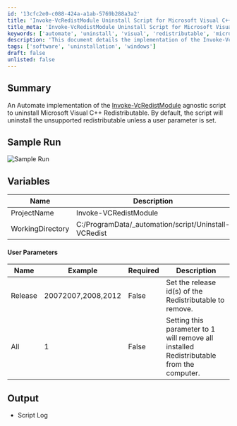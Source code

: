 ```yaml
---
id: '13cfc2e0-c088-424a-a1ab-5769b288a3a2'
title: 'Invoke-VcRedistModule Uninstall Script for Microsoft Visual C++ Redistributable'
title_meta: 'Invoke-VcRedistModule Uninstall Script for Microsoft Visual C++ Redistributable'
keywords: ['automate', 'uninstall', 'visual', 'redistributable', 'microsoft', 'script']
description: 'This document details the implementation of the Invoke-VcRedistModule agnostic script for uninstalling Microsoft Visual C++ Redistributable using ConnectWise Automate. It provides an overview of the script functionality, sample runs, user parameters, and expected output.'
tags: ['software', 'uninstallation', 'windows']
draft: false
unlisted: false
---
```

## Summary

An Automate implementation of the [Invoke-VcRedistModule](https://proval.itglue.com/DOC-5078775-15662701) agnostic script to uninstall Microsoft Visual C++ Redistributable. By default, the script will uninstall the unsupported redistributable unless a user parameter is set.

## Sample Run

![Sample Run](../../../static/img/Uninstall-Microsoft-Visual-C++-Redistributable/image_1.png)

## Variables

| Name              | Description                      |
|-------------------|----------------------------------|
| ProjectName       | Invoke-VCRedistModule            |
| WorkingDirectory   | C:/ProgramData/_automation/script/Uninstall-VCRedist |

#### User Parameters

| Name     | Example                | Required | Description                                                             |
|----------|------------------------|----------|-------------------------------------------------------------------------|
| Release  | 20072007,2008,2012 | False    | Set the release id(s) of the Redistributable to remove.                |
| All      | 1                      | False    | Setting this parameter to 1 will remove all installed Redistributable from the computer. |

## Output

- Script Log











